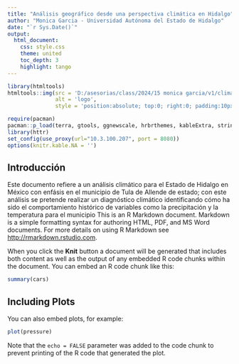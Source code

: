 ```yaml
---
title: "Análisis geográfico desde una perspectiva climática en Hidalgo"
author: "Monica Garcia - Universidad Autónoma del Estado de Hidalgo"
date: "`r Sys.Date()`"
output:
  html_document:
    css: style.css
    theme: united
    toc_depth: 3
    highlight: tango
---
```


```r
library(htmltools)
htmltools::img(src = 'D:/asesorias/class/2024/15 monica garcia/v1/climateHidalgo/logo3.png', 
               alt = 'logo', 
               style = 'position:absolute; top:0; right:0; padding:10px;')
```

```r
require(pacman)
pacman::p_load(terra, gtools, ggnewscale, hrbrthemes, kableExtra, stringr, sf, tidyverse, fs, colorspace, foreign, cowplot, ggspatial, kableExtra, readxl)
library(httr)    
set_config(use_proxy(url="10.3.100.207", port = 8080))
options(knitr.kable.NA = '')
```


## Introducción

Este documento refiere a un análisis climático para el Estado de Hidalgo en México con enfásis en el municipio de Tula de Allende de estado; con este análisis se pretende realizar un diagnóstico climático identificando cómo ha sido el comportamiento histórico de variables como la precipitación y la temperatura para el municipio
This is an R Markdown document. Markdown is a simple formatting syntax for authoring HTML, PDF, and MS Word documents. For more details on using R Markdown see <http://rmarkdown.rstudio.com>.

When you click the **Knit** button a document will be generated that includes both content as well as the output of any embedded R code chunks within the document. You can embed an R code chunk like this:

```r
summary(cars)
```

## Including Plots

You can also embed plots, for example:

```r
plot(pressure)
```

Note that the `echo = FALSE` parameter was added to the code chunk to prevent printing of the R code that generated the plot.
